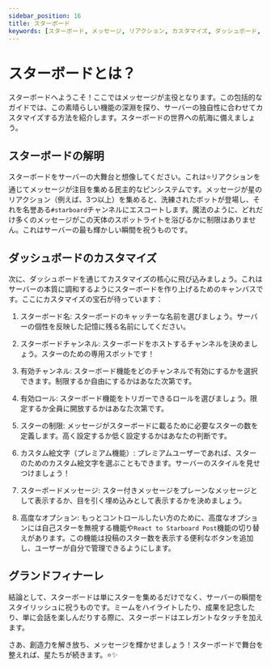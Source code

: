 ```yaml
---
sidebar_position: 16
title: スターボード
keywords: [スターボード, メッセージ, リアクション, カスタマイズ, ダッシュボード, チャンネル, ロール, 絵文字, プレミアム, オプション, サーバー, ミーム, 成果, 会話] 
---
```


# スターボードとは？

スターボードへようこそ！ここではメッセージが主役となります。この包括的なガイドでは、この素晴らしい機能の深淵を探り、サーバーの独自性に合わせてカスタマイズする方法を紹介します。スターボードの世界への航海に備えましょう。

## スターボードの解明

スターボードをサーバーの大舞台と想像してください。これは⭐️リアクションを通じてメッセージが注目を集める民主的なピンシステムです。メッセージが星のリアクション（例えば、3つ以上）を集めると、洗練されたボットが登場し、それを名誉ある`#starboard`チャンネルにエスコートします。魔法のように、どれだけ多くのメッセージがこの天体のスポットライトを浴びるかに制限はありません。これはサーバーの最も輝かしい瞬間を祝うものです。

## ダッシュボードのカスタマイズ

次に、ダッシュボードを通じてカスタマイズの核心に飛び込みましょう。これはサーバーの本質に調和するようにスターボードを作り上げるためのキャンバスです。ここにカスタマイズの宝石が待っています：

1. スターボード名: スターボードのキャッチーな名前を選びましょう。サーバーの個性を反映した記憶に残る名前にしてください。

2. スターボードチャンネル: スターボードをホストするチャンネルを決めましょう。スターのための専用スポットです！

3. 有効チャンネル: スターボード機能をどのチャンネルで有効にするかを選択できます。制限するか自由にするかはあなた次第です。

4. 有効ロール: スターボード機能をトリガーできるロールを選びましょう。限定するか全員に開放するかはあなた次第です。

5. スターの制限: メッセージがスターボードに載るために必要なスターの数を定義します。高く設定するか低く設定するかはあなたの判断です。

6. カスタム絵文字（プレミアム機能）: プレミアムユーザーであれば、スターのためのカスタム絵文字を選ぶこともできます。サーバーのスタイルを見せつけましょう！

7. スターボードメッセージ: スター付きメッセージをプレーンなメッセージとして表示するか、目を引く埋め込みとして表示するかを決めましょう。

8. 高度なオプション: もっとコントロールしたい方のために、高度なオプションには自己スターを無視する機能や`React to Starboard Post`機能の切り替えがあります。この機能は投稿のスター数を表示する便利なボタンを追加し、ユーザーが自分で管理できるようにします。

## グランドフィナーレ

結論として、スターボードは単にスターを集めるだけでなく、サーバーの瞬間をスタイリッシュに祝うものです。ミームをハイライトしたり、成果を記念したり、単に会話を楽しんだりする際に、スターボードはエレガントなタッチを加えます。

さあ、創造力を解き放ち、メッセージを輝かせましょう！スターボードで舞台を整えれば、星たちが続きます。⭐️✨
